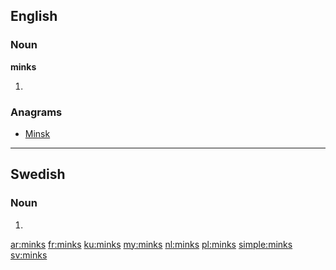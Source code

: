 ==English==

===Noun===
'''minks'''

# {{plural of|[[mink]]}}

===Anagrams===
* [[Minsk#English|Minsk]]

----

==Swedish==

===Noun===
{{head|sv|noun form}}

# {{sv-noun-form-indef-gen|mink}}

[[ar:minks]]
[[fr:minks]]
[[ku:minks]]
[[my:minks]]
[[nl:minks]]
[[pl:minks]]
[[simple:minks]]
[[sv:minks]]